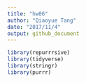 ```yaml
---
title: "hw06"
author: "Qiaoyue Tang"
date: "2017/11/4"
output: github_document
---
```


```r
library(repurrrsive)
library(tidyverse)
library(stringr)
library(purrr)
```